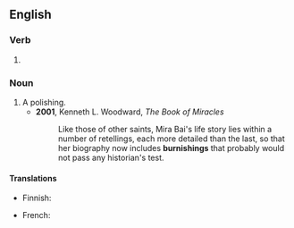 ==English==

===Verb===
{{head|en|verb form}}

# {{present participle of|en|burnish|nocat=1}}

===Noun===
{{en-noun}}

# A polishing.
#* '''2001''', Kenneth L. Woodward, ''The Book of Miracles''
#*: Like those of other saints, Mira Bai's life story lies within a number of retellings, each more detailed than the last, so that her biography now includes '''burnishings''' that probably would not pass any historian's test.

====Translations====
{{trans-top|}}
* Finnish: {{t+|fi|kiillottaminen}}
{{trans-mid}}
* French: {{t+|fr|brunissage|m}}
{{trans-bottom}}